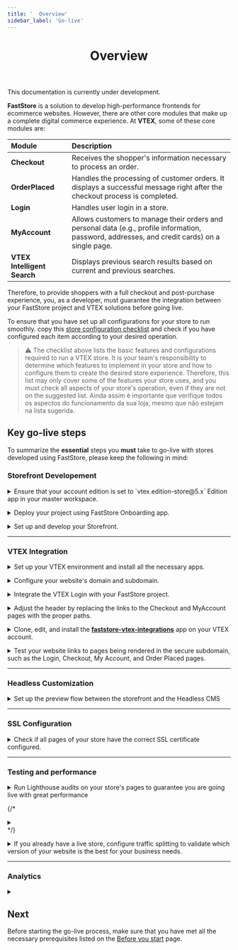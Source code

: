 ```yaml
---
title: '  Overview'
sidebar_label: 'Go-live'
---
```



<header>

# Overview

</header>

<Callout type="warning" emoji="⚠️">
This documentation is currently under development.
</Callout>

**FastStore** is a solution to develop high-performance frontends for ecommerce websites. However, there are other core modules that make up a complete digital commerce experience. At **VTEX**, some of these core modules are:

| Module                      | Description                                                                                                                             |
| :-------------------------- | :-------------------------------------------------------------------------------------------------------------------------------------- |
| **Checkout**                | Receives the shopper's information necessary to process an order.                                                                       |
| **OrderPlaced**             | Handles the processing of customer orders. It displays a successful message right after the checkout process is completed.                                                            |
| **Login**                   | Handles user login in a store.                                                                                                          |
| **MyAccount**               | Allows customers to manage their orders and personal data (e.g., profile information, password, addresses, and credit cards) on a single page. |
| **VTEX Intelligent Search** | Displays previous search results based on current and previous searches.                                                                |

Therefore, to provide shoppers with a full checkout and post-purchase experience, you, as a developer, must guarantee the integration between your FastStore project and VTEX solutions before going live.

To ensure that you have set up all configurations for your store to run smoothly.
copy this [store configuration checklist](/tbd) and check if you have configured each item according to your desired operation.
 

> ⚠️ The checklist above lists the basic features and configurations required to run a VTEX store. It is your team's responsibility to determine which features to implement in your store and how to configure them to create the desired store experience. Therefore, this list may only cover some of the features your store uses, and you must check all aspects of your store's operation, even if they are not on the suggested list. Ainda assim é importante que verifique todos os aspectos do funcionamento da sua loja, mesmo que não estejam na lista sugerida.


## Key go-live steps

To summarize the **essential** steps you **must** take to go-live with stores developed using FastStore, please keep the following in mind:

### Storefront Developement


<b><CheckboxField label="Checking the account edition" id="checkboxfield-default" /></b> 

<details>
<summary>Ensure that your account edition is set to `vtex.edition-store@5.x` Edition app in your master workspace.</summary>

| Management              | Reference                                                                                                                                                                       |
| :---------------------- | :------------------------------------------------------------------------------------------------------------------------------------------------------------------------------ |
| Agency and VTEX Support |  If your account has another Edition app major installed, [open a support ticket](https://help.vtex.com/en/support) requesting the installation of the vtex.edition-store@5.x.  |
</details>




<b><CheckboxField label="Deploying with FastStore Onboarding" id="checkboxfield-default" /></b> 

<details>
<summary>Deploy your project using FastStore Onboarding app.</summary>

| Management | Reference                                                 |
| :--------- | :-------------------------------------------------------- |
| Agency     | [FastStore Onboarding](/docs/getting-started/onboarding)  |
</details>



<b><CheckboxField label="Setting up the project" id="checkboxfield-default" /></b>       

<details>
<summary>Set up and develop your Storefront.</summary>
| Management | Reference                                                          |
| :--------- | :----------------------------------------------------------------- |
| Agency     | [Setting up the project](/docs/getting-started/settingup-project)  |
</details>

---

### VTEX Integration

<b><CheckboxField label="Setting up a VTEX account" id="checkboxfield-default" /></b>       

<details>
<summary>Set up your VTEX environment and install all the necessary apps.</summary>
| Management | Reference                                                          |
| :--------- | :----------------------------------------------------------------- |
| Agency     | [Setting up a VTEX account for FastStore](/docs/go-live/1-setting-up-vtex-account-for-faststore)  |
</details>


<b><CheckboxField label="Configuring external DNS for a custom domain" id="checkboxfield-default" /></b>       

<details>
<summary>Configure your website's domain and subdomain.</summary>
| Management | Reference                                                          |
| :--------- | :----------------------------------------------------------------- |
| Agency and VTEX Support    | [Configuring external DNS for a custom domain](/docs/go-live/2-configuring-external-dns)  |
</details>


<b><CheckboxField label="Integrating the VTEX Login" id="checkboxfield-default" /></b>       

<details>
<summary>Integrate the VTEX Login with your FastStore project.</summary>
| Management | Reference                                                          |
| :--------- | :----------------------------------------------------------------- |
| Agency and VTEX Support    | [Integrating the VTEX Login](/docs/go-live/3-integrating-the-the-vtex-login)  |
</details>


<b><CheckboxField label="Integrating the VTEX Checkout" id="checkboxfield-default" /></b>       

<details>
<summary>Adjust the header by replacing the links to the Checkout and MyAccount pages with the proper paths.</summary>
| Management | Reference                                                          |
| :--------- | :----------------------------------------------------------------- |
| Agency and VTEX Support    | [Integrating the VTEX Checkout](/docs/go-live/4-integrating-the-vtex-checkout)  |
</details>


<b><CheckboxField label="Integrating the VTEX Order Placed and My Account" id="checkboxfield-default" /></b>       

<details>
<summary>Clone, edit, and install the <b><a href="https://github.com/vtex/faststore-vtex-integrations/">faststore-vtex-integrations</a></b> app on your VTEX account.</summary>
| Management | Reference                                                          |
| :--------- | :----------------------------------------------------------------- |
| Agency and VTEX Support    | [Integrating the VTEX Order Placed and My Account](/docs/go-live/5-integrating-the-vtex-order-placed-and-my-account)  |
</details>


<b><CheckboxField label="Checking the pages in the secure domain" id="checkboxfield-default" /></b>       

<details>
<summary>Test your website links to pages being rendered in the secure subdomain, such as the Login, Checkout, My Account, and Order Placed pages.</summary>
| Management | Reference  -  |
| :--------- | :------------ |
| Agency     | Coming soon!  |
</details>

---

### Headless Customization

<b><CheckboxField label="Integrating the storefront with VTEX Headless CMS" id="checkboxfield-default" /></b>       

<details>
<summary>Set up the preview flow between the storefront and the Headless CMS</summary>
| Management | Reference  -  |
| :--------- | :------------ |
| Agency     | [VTEX Headless CMS]()  |
</details>

---

### SSL Configuration

<b><CheckboxField label="Checking the pages SSL certificate" id="checkboxfield-default" /></b>       

<details>
<summary>Check if all pages of your store have the correct SSL certificate configured.</summary>
| Management | Reference  -  |
| :--------- | :------------ |
| Agency     | Coming soon!  |
</details>

---

### Testing and performance

<b><CheckboxField label="Performing Lighthouse audits" id="checkboxfield-default" /></b>       

<details>
<summary>Run Lighthouse audits on your store's pages to guarantee you are going live with great performance</summary>
| Management | Reference  -  |
| :--------- | :------------ |
| Agency     | Coming soon!  |

- Run Lighthouse audits on your store's Home Page, Product Listing Page (PLP), Product Details Page (PDP), and custom pages.
- All pages must have Lighthouse Score equal or more than 60 on mobile devices.
- Any publication will be automatically blocked by the system until all checks pass.
</details>

{/* <b><CheckboxField label="Sentry" id="checkboxfield-default" /></b>       

<details>
<summary></summary>
| Management | Reference  |
| :--------- | :------------ |
| Agency and VTEX Support    | Coming soon!  |

</details> */}




<b><CheckboxField label="Setting up Traffic Splitting" id="checkboxfield-default" /></b>       

<details>
<summary>If you already have a live store, configure traffic splitting to validate which version of your website is the best for your business needs.</summary>
| Management | Reference  -  |
| :--------- | :------------ |
| Agency    | Coming soon!  |

</details>

---

### Analytics

<b><CheckboxField label="Managing the Analytics module" id="checkboxfield-default" /></b>       

<details>
<summary></summary>
| Management | Reference  -  |
| :--------- | :------------ |
| Agency    | Coming soon!  |
</details>

## Next 

Before starting the go-live process, make sure that you have met all the necessary prerequisites listed on the [Before you start](/docs/go-live/before-you-start) page.

